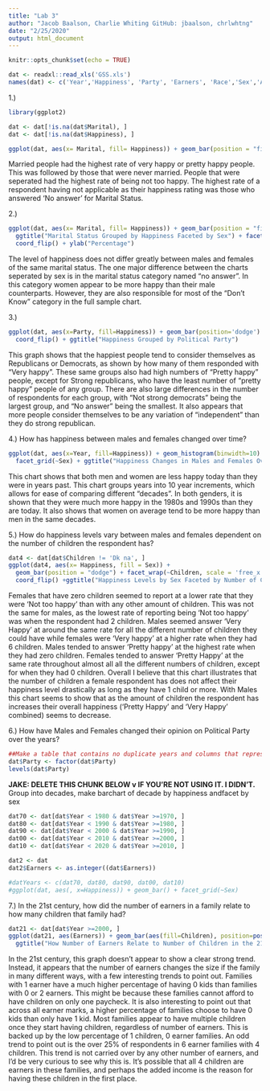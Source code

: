 ```yaml
---
title: "Lab 3"
author: "Jacob Baalson, Charlie Whiting GitHub: jbaalson, chrlwhtng"
date: "2/25/2020"
output: html_document
---
```


```r
knitr::opts_chunk$set(echo = TRUE)
```


```r
dat <- readxl::read_xls('GSS.xls')
names(dat) <- c('Year','Happiness', 'Party', 'Earners', 'Race','Sex','Age', 'Children', 'Marital', 'ID', 'Ballot')
```

1.)
```r
library(ggplot2)

dat <- dat[!is.na(dat$Marital), ]
dat <- dat[!is.na(dat$Happiness), ]

ggplot(dat, aes(x= Marital, fill= Happiness)) + geom_bar(position = "fill") + ggtitle("Marital Status Grouped by Happiness") + coord_flip() + ylab("Percentage")
```

Married people had the highest rate of very happy or pretty happy people. This was followed by those that were never married. People that were seperated had the highest rate of being not too happy. The highest rate of a respondent having not applicable as their happiness rating was those who answered 'No answer' for Marital Status.

2.)
```r
ggplot(dat, aes(x= Marital, fill= Happiness)) + geom_bar(position = "fill") + 
  ggtitle("Marital Status Grouped by Happiness Faceted by Sex") + facet_wrap(~Sex) + 
  coord_flip() + ylab("Percentage")
```

The level of happiness does not differ greatly between males and females of the same marital status. The one major difference between the charts seperated by sex is in the marital status category named "no answer". In this category women appear to be more happy than their male counterparts. However, they are also responsible for most of the "Don't Know" category in the full sample chart.

3.)
```r
ggplot(dat, aes(x=Party, fill=Happiness)) + geom_bar(position='dodge') + 
  coord_flip() + ggtitle("Happiness Grouped by Political Party")
```

This graph shows that the happiest people tend to consider themselves as Republicans or Democrats, as shown by how many of them responded with "Very happy". These same groups also had high numbers of "Pretty happy" people, except for Strong republicans, who have the least number of "pretty happy" people of any group. There are also large differences in the number of respondents for each group, with "Not strong democrats" being the largest group, and "No answer" being the smallest. It also appears that more people consider themselves to be any variation of "independent" than they do strong republican.

4.) How has happiness between males and females changed over time?
```r
ggplot(dat, aes(x=Year, fill=Happiness)) + geom_histogram(binwidth=10) + 
  facet_grid(~Sex) + ggtitle("Happiness Changes in Males and Females Over Time")
```

This chart shows that both men and women are less happy today than they were in years past. This chart groups years into 10 year increments, which allows for ease of comparing different "decades". In both genders, it is shown that they were much more happy in the 1980s and 1990s than they are today. It also shows that women on average tend to be more happy than men in the same decades.


5.) How do happiness levels vary between males and females dependent on the number of children the respondent has?

```r
dat4 <- dat[dat$Children != 'Dk na', ]
ggplot(dat4, aes(x= Happiness, fill = Sex)) + 
  geom_bar(position = "dodge") + facet_wrap(~Children, scale = 'free_x') + 
  coord_flip() +ggtitle("Happiness Levels by Sex Faceted by Number of Children")
```

Females that have zero children seemed to report at a lower rate that they were 'Not too happy' than with any other amount of children. This was not the same for males, as the lowest rate of reporting being 'Not too happy' was when the respondent had 2 children. Males seemed answer 'Very Happy' at around the same rate for all the different number of children they could have while females were 'Very happy' at a higher rate when they had 6 children. Males tended to answer 'Pretty happy' at the highest rate when they had zero children. Females tended to answer 'Pretty Happy' at the same rate throughout almost all all the different numbers of children, except for when they had 0 children. Overall I believe that this chart illustrates that the number of children a female respondent has does not affect their happiness level drastically as long as they have 1 child or more. With Males this chart seems to show that as the amount of children the respondent has increases their overall happiness ('Pretty Happy' and 'Very Happy' combined) seems to decrease. 

6.) How have Males and Females changed their opinion on Political Party over the years?

```r
##Make a table that contains no duplicate years and columns that represent each political party with there (THEIR JAKE, T H E I R, NOT R E) counts in that year
dat$Party <- factor(dat$Party)
levels(dat$Party)
```

**JAKE: DELETE THIS CHUNK BELOW v IF YOU'RE NOT USING IT. I DIDN'T.**
Group into decades, make barchart of decade by happiness andfacet by sex
```r
dat70 <- dat[dat$Year < 1980 & dat$Year >=1970, ]
dat80 <- dat[dat$Year < 1990 & dat$Year >=1980, ]
dat90 <- dat[dat$Year < 2000 & dat$Year >=1990, ]
dat00 <- dat[dat$Year < 2010 & dat$Year >=2000, ]
dat10 <- dat[dat$Year < 2020 & dat$Year >=2010, ]

dat2 <- dat
dat2$Earners <- as.integer((dat$Earners))

#datYears <- c(dat70, dat80, dat90, dat00, dat10)
#ggplot(dat, aes(, x=Happiness)) + geom_bar() + facet_grid(~Sex)
```


7.) In the 21st century, how did the number of earners in a family relate to how many children that family had?
```r
dat21 <- dat[dat$Year >=2000, ]
ggplot(dat21, aes(Earners)) + geom_bar(aes(fill=Children), position=position_fill(reverse=TRUE)) + 
  ggtitle("How Number of Earners Relate to Number of Children in the 21st Century") + ylab("Percentage")
```

In the 21st century, this graph doesn't appear to show a clear strong trend. Instead, it appears that the number of earners changes the size if the family in many different ways, with a few interesting trends to point out. Families with 1 earner have a much higher percentage of having 0 kids than families with 0 or 2 earners. This might be because these families cannot afford to have children on only one paycheck. It is also interesting to point out that across all earner marks, a higher percentage of families choose to have 0 kids than only have 1 kid. Most families appear to have multiple children once they start having children, regardless of number of earners. This is backed up by the low percentage of 1 children, 0 earner families. An odd trend to point out is the over 25% of respondents in 6 earner families with 4 children. This trend is not carried over by any other number of earners, and I'd be very curious to see why this is. It's possible that all 4 children are earners in these families, and perhaps the added income is the reason for having these children in the first place.